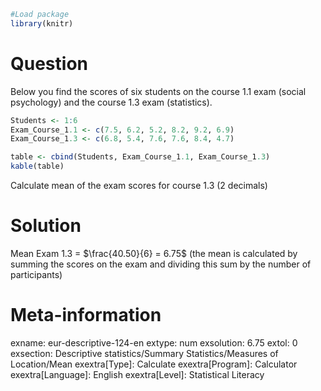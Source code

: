 ```r
#Load package
library(knitr)
```

Question
========
Below you find the scores of six students on the course 1.1 exam (social psychology) and the course 1.3 exam (statistics). 

```r
Students <- 1:6
Exam_Course_1.1 <- c(7.5, 6.2, 5.2, 8.2, 9.2, 6.9)
Exam_Course_1.3 <- c(6.8, 5.4, 7.6, 7.6, 8.4, 4.7)

table <- cbind(Students, Exam_Course_1.1, Exam_Course_1.3)
kable(table)
```

Calculate mean of the exam scores for course 1.3 (2 decimals)


Solution
========
Mean Exam 1.3 = $\frac{40.50}{6} = 6.75$ (the mean is calculated by summing the scores on the exam and dividing this sum by the number of participants)


Meta-information
================
exname: eur-descriptive-124-en
extype: num
exsolution: 6.75
extol: 0
exsection: Descriptive statistics/Summary Statistics/Measures of Location/Mean
exextra[Type]: Calculate
exextra[Program]: Calculator
exextra[Language]: English
exextra[Level]: Statistical Literacy
